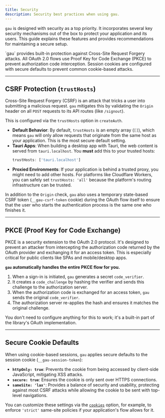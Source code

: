 ```yaml
---
title: Security
description: Security best practices when using gau.
---
```



`gau` is designed with security as a top priority. It incorporates several key security mechanisms out of the box to protect your application and its users. This guide explains these features and provides recommendations for maintaining a secure setup.

<CardGrid>
    <Card title="CSRF Protection" icon="shield">
        `gau` provides built-in protection against Cross-Site Request Forgery attacks.
    </Card>
    <Card title="PKCE Enforcement" icon="shield">
        All OAuth 2.0 flows use Proof Key for Code Exchange (PKCE) to prevent authorization code interception.
    </Card>
    <Card title="Secure Cookies" icon="shield">
        Session cookies are configured with secure defaults to prevent common cookie-based attacks.
    </Card>
</CardGrid>

---

## CSRF Protection (`trustHosts`)

Cross-Site Request Forgery (CSRF) is an attack that tricks a user into submitting a malicious request. `gau` mitigates this by validating the `Origin` header on all `POST` requests to its API routes (like `/signout`).

This is configured via the `trustHosts` option in `createAuth`.

-   **Default Behavior**: By default, `trustHosts` is an empty array (`[]`), which means `gau` will only allow requests that originate from the same host as your application. This is the most secure default setting.
-   **Tauri Apps**: When building a desktop app with Tauri, the web content is served from `tauri.localhost`. You **must** add this to your trusted hosts:
    ```ts
    trustHosts: ['tauri.localhost']
    ```
-   **Proxied Environments**: If your application is behind a trusted proxy, you might need to add other hosts. For platforms like Cloudflare Workers, you can safely set `trustHosts: 'all'` because the platform's routing infrastructure can be trusted.

In addition to the `Origin` check, `gau` also uses a temporary state-based CSRF token (`__gau-csrf-token` cookie) during the OAuth flow itself to ensure that the user who starts the authentication process is the same one who finishes it.

---

## PKCE (Proof Key for Code Exchange)

PKCE is a security extension to the OAuth 2.0 protocol. It's designed to prevent an attacker from intercepting the authorization code returned by the OAuth provider and exchanging it for an access token. This is especially critical for public clients like SPAs and mobile/desktop apps.

**`gau` automatically handles the entire PKCE flow for you.**

1.  When a sign-in is initiated, `gau` generates a secret `code_verifier`.
2.  It creates a `code_challenge` by hashing the verifier and sends this challenge to the authorization server.
3.  When the authorization code is exchanged for an access token, `gau` sends the original `code_verifier`.
4.  The authorization server re-applies the hash and ensures it matches the original challenge.

You don't need to configure anything for this to work; it's a built-in part of the library's OAuth implementation.

---

## Secure Cookie Defaults

When using cookie-based sessions, `gau` applies secure defaults to the session cookie (`__gau-session-token`):

-   **`httpOnly: true`**: Prevents the cookie from being accessed by client-side JavaScript, mitigating XSS attacks.
-   **`secure: true`**: Ensures the cookie is only sent over HTTPS connections.
-   **`sameSite: 'lax'`**: Provides a balance of security and usability, protecting against most CSRF attacks while allowing the cookie to be sent with top-level navigations.

You can customize these settings via the [`cookies`](/guides/configuration#cookies) option, for example, to enforce `'strict'` same-site policies if your application's flow allows for it. 
